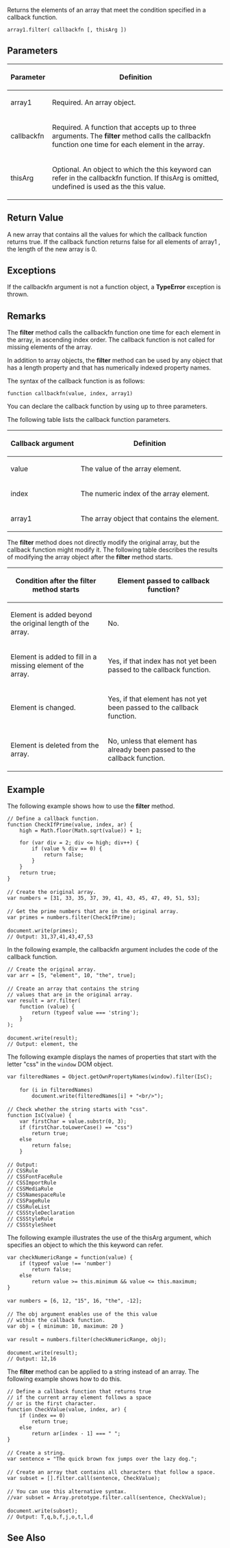 Returns the elements of an array that meet the condition specified in a callback function.

 array1.filter( callbackfn [, thisArg ])

==Parameters==
{| class='wikitable'
|-
! Parameter
! Definition
|-
| array1
| Required. An array object.
|-
| callbackfn
| Required. A function that accepts up to three arguments. The '''filter''' method calls the callbackfn function one time for each element in the array.
|-
| thisArg
| Optional. An object to which the this keyword can refer in the callbackfn function. If thisArg is omitted, undefined is used as the this value.
|}

==Return Value==
A new array that contains all the values for which the callback function returns true. If the callback function returns false for all elements of array1 , the length of the new array is 0.


==Exceptions==
If the callbackfn argument is not a function object, a '''TypeError''' exception is thrown.


==Remarks==
The '''filter''' method calls the callbackfn function one time for each element in the array, in ascending index order. The callback function is not called for missing elements of the array.

In addition to array objects, the '''filter''' method can be used by any object that has a length property and that has numerically indexed property names.

The syntax of the callback function is as follows:

<code>function callbackfn(value, index, array1)</code>

You can declare the callback function by using up to three parameters.

The following table lists the callback function parameters.

{| class='wikitable'
|-
! Callback argument
! Definition
|-
| value
| The value of the array element.
|-
| index
| The numeric index of the array element.
|-
| array1
| The array object that contains the element.
|}
The '''filter''' method does not directly modify the original array, but the callback function might modify it. The following table describes the results of modifying the array object after the '''filter''' method starts.

{| class='wikitable'
|-
! Condition after the '''filter''' method starts
! Element passed to callback function?
|-
| Element is added beyond the original length of the array.
| No.
|-
| Element is added to fill in a missing element of the array.
| Yes, if that index has not yet been passed to the callback function.
|-
| Element is changed.
| Yes, if that element has not yet been passed to the callback function.
|-
| Element is deleted from the array.
| No, unless that element has already been passed to the callback function.
|}

==Example==
The following example shows how to use the '''filter''' method.

 // Define a callback function.
 function CheckIfPrime(value, index, ar) {
     high = Math.floor(Math.sqrt(value)) + 1;
     
     for (var div = 2; div &lt;= high; div++) {
         if (value % div == 0) {
             return false;
         }
     } 
     return true;
 }
 
 // Create the original array.
 var numbers = [31, 33, 35, 37, 39, 41, 43, 45, 47, 49, 51, 53];
 
 // Get the prime numbers that are in the original array. 
 var primes = numbers.filter(CheckIfPrime);
 
 document.write(primes);
 // Output: 31,37,41,43,47,53
In the following example, the callbackfn argument includes the code of the callback function.

 // Create the original array.
 var arr = [5, "element", 10, "the", true];
 
 // Create an array that contains the string
 // values that are in the original array.
 var result = arr.filter(
     function (value) {
         return (typeof value === 'string');
     }
 );
 
 document.write(result);
 // Output: element, the
The following example displays the names of properties that start with the letter "css" in the <code>window</code> DOM object.

 var filteredNames = Object.getOwnPropertyNames(window).filter(IsC);
 
     for (i in filteredNames)
         document.write(filteredNames[i] + "&lt;br/&gt;");
 
 // Check whether the string starts with "css".
 function IsC(value) {
     var firstChar = value.substr(0, 3);
     if (firstChar.toLowerCase() == "css")
         return true;
     else
         return false;
     }
 
 // Output:
 // CSSRule
 // CSSFontFaceRule
 // CSSImportRule
 // CSSMediaRule
 // CSSNamespaceRule
 // CSSPageRule
 // CSSRuleList
 // CSSStyleDeclaration
 // CSSStyleRule
 // CSSStyleSheet
The following example illustrates the use of the thisArg argument, which specifies an object to which the this keyword can refer.

 var checkNumericRange = function(value) {
     if (typeof value !== 'number')
         return false;
     else 
         return value &gt;= this.minimum &amp;&amp; value &lt;= this.maximum;
 }
 
 var numbers = [6, 12, "15", 16, "the", -12];
 
 // The obj argument enables use of the this value
 // within the callback function.
 var obj = { minimum: 10, maximum: 20 }
 
 var result = numbers.filter(checkNumericRange, obj);
 
 document.write(result);
 // Output: 12,16
The '''filter''' method can be applied to a string instead of an array. The following example shows how to do this.

 // Define a callback function that returns true
 // if the current array element follows a space
 // or is the first character.
 function CheckValue(value, index, ar) {
     if (index == 0)
         return true;
     else
         return ar[index - 1] === " ";
 }
 
 // Create a string.
 var sentence = "The quick brown fox jumps over the lazy dog."; 
 
 // Create an array that contains all characters that follow a space.
 var subset = [].filter.call(sentence, CheckValue); 
 
 // You can use this alternative syntax.
 //var subset = Array.prototype.filter.call(sentence, CheckValue);
 
 document.write(subset);
 // Output: T,q,b,f,j,o,t,l,d

==See Also==

              

              

              

              
